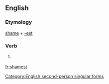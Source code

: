 ==English==

===Etymology===
[[shame]] + [[-est]]

===Verb===
{{en-verb form}}

# {{context|archaic|lang=en}} {{form of|Second-person singular simple present form|shame}}

[[Category:English second-person singular forms]]

[[fr:shamest]]